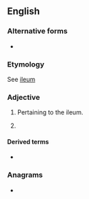 ==English==

===Alternative forms===
* {{l|en|iliac}}

===Etymology===
See [[ileum]]

===Adjective===
{{en-adj|-}}

# {{lb|en|anatomy}} Pertaining to the ileum.
# {{lb|en|rare}} {{alternative spelling of|en|iliac}}

====Derived terms====
* {{l|en|ileac passion}}

===Anagrams===
* {{anagrams|en|a=aceil|ALICE|Alcie|Alice|Celia|Licea}}